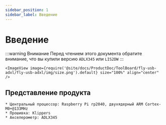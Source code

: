 ```yaml
---
sidebar_position: 1
sidebar_label: Введение
---
```





# Введение

:::warning Внимание
Перед чтением этого документа обратите внимание, что вы купили версию `ADLX345` или `LIS2DW`
:::

    <ImageView image={require('@site/docs/ProductDoc/ToolBoard/fly-usb-adxl/fly-usb-adxl/img/size.png').default} size="100%" align="center" />

## Представление продукта

    * Центральный процессор: Raspberry Pi rp2040, двухядерный ARM Cortex-M0+@133MHz
    * Прошивка: Klippers
    * Акселерометр: ADLX345